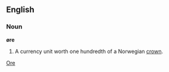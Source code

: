 ==English==
===Noun===
'''øre'''

# A currency unit worth one hundredth of a Norwegian [[crown]].

[[Category:English words spelled with diacritics or ligatures|Ore]]